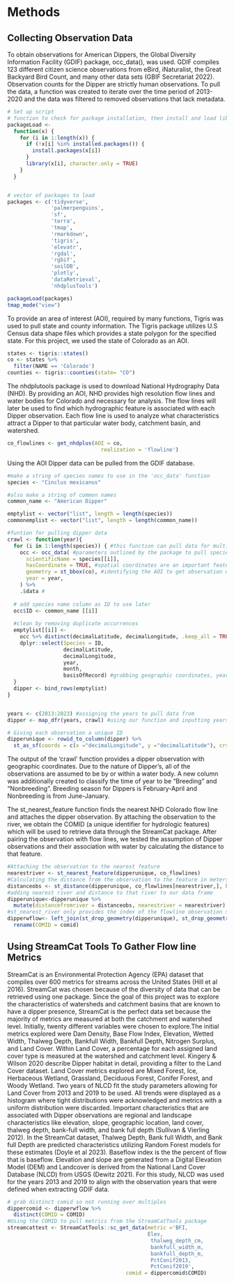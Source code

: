 # Methods

## Collecting Observation Data

To obtain observations for American Dippers, the Global Diversity Information Facility (GDIF) package, occ_data(), was used. GDIF compiles 123 different citizen science observations from eBird, iNaturalist, the Great Backyard Bird Count, and many other data sets (GBIF Secretariat 2022). Observation counts for the Dipper are strictly human observations. To pull the data, a function was created to iterate over the time period of 2013-2020 and the data was filtered to removed observations that lack metadata.

```r
# Set up script
# function to check for package installation, then install and load libraries
packageLoad <-
  function(x) {
    for (i in 1:length(x)) {
      if (!x[i] %in% installed.packages()) {
        install.packages(x[i])
      }
      library(x[i], character.only = TRUE)
    }
  }


# vector of packages to load
packages <- c('tidyverse',
              'palmerpenguins',
              'sf',
              'terra',
              'tmap',
              'rmarkdown',
              'tigris',
              'elevatr',
              'rgdal',
              'rgbif',
              'soilDB',
              'plotly',
              'dataRetrieval',
              'nhdplusTools')

packageLoad(packages)
tmap_mode("view")

```

To provide an area of interest (AOI), required by many functions, Tigris was used to pull state and county information. The Tigris package utilizes U.S Census data shape files which provides a state polygon for the specified state. For this project, we used the state of Colorado as an AOI.

```r
states <- tigris::states()
co <- states %>% 
  filter(NAME == 'Colorado')
counties <- tigris::counties(state= "CO")
```

The nhdplutools package is used to download National Hydrography Data (NHD). By providing an AOI, NHD provides high resolution flow lines and water bodies for Colorado and necessary for analysis. The flow lines will later be used to find which hydrographic feature is associated with each Dipper observation. Each flow line is used to analyze what characteristics attract a Dipper to that particular water body, catchment basin, and watershed.

```r
co_flowlines <- get_nhdplus(AOI = co,
                              realization = 'flowline')
```

Using the AOI Dipper data can be pulled from the GDIF database.

```r
#make a string of species names to use in the 'occ_data' function
species <- "Cinclus mexicanus" 

#also make a string of common names
common_name <- "American Dipper"
```

```r
emptylist <- vector("list", length = length(species))
commonemplist <- vector("list", length = length(common_name))
```

```r
#funtion for pulling dipper data
crawl <- function(year){
  for (i in 1:length(species)) { #this function can pull data for multiple species 
    occ <- occ_data( #parameters outlined by the package to pull species specific data
      scientificName = species[[i]],
      hasCoordinate = TRUE, #spatial coordinates are an important feature for the observations
      geometry = st_bbox(co), #identifying the AOI to get observation within colorado
      year = year,
    ) %>%
    .$data # 
  
  # add species name column as ID to use later
  occ$ID <- common_name [[i]]
  
  #clean by removing duplicate occurrences
  emptylist[[i]] <-
    occ %>% distinct(decimalLatitude, decimalLongitude, .keep_all = TRUE) %>%
    dplyr::select(Species = ID,
                  decimalLatitude,
                  decimalLongitude,
                  year,
                  month,
                  basisOfRecord) #grabbing geographic coordinates, year, month, and the type of record. For this data set, all are "Human Observations" 
  }
  dipper <- bind_rows(emptylist)
}


years <- c(2013:2023) #assigning the years to pull data from 
dipper <- map_dfr(years, crawl) #using our function and inputting years to pull dipper data

# Giving each observation a unique ID 
dipperunique <- rowid_to_column(dipper) %>% 
  st_as_sf(coords = c(x ="decimalLongitude", y ="decimalLatitude"), crs = 4269)
```

The output of the 'crawl' function provides a dipper observation with geographic coordinates. Due to the nature of Dipper's, all of the observations are assumed to be by or within a water body. A new column was additionally created to classify the time of year to be "Breeding" and "Nonbreeding". Breeding season for Dippers is February-April and Nonbreeding is from June-January.

The st_nearest_feature function finds the nearest NHD Colorado flow line and attaches the dipper observation. By attaching the observation to the river, we obtain the COMID (a unique identifier for hydrologic features) which will be used to retrieve data through the StreamCat package. After pairing the observation with flow lines, we tested the assumption of Dipper observations and their association with water by calculating the distance to that feature.

```r
#Attaching the observation to the nearest feature
nearestriver <- st_nearest_feature(dipperunique, co_flowlines)
#Calculating the distance from the observation to the feature in meters 
distanceobs <- st_distance(dipperunique, co_flowlines[nearestriver,], by_element = T)
#adding nearest river and distance to that river to our data frame
dipperunique<-dipperunique %>% 
  mutate(distancefromriver = distanceobs, nearestriver = nearestriver)
#st_nearest_river only provides the index of the flowline observation so we have to match the index of the row id with the flowline
dipperwflow<- left_join(st_drop_geometry(dipperunique), st_drop_geometry(co_flowlines), by='nearestriver') %>%
  rename(COMID = comid)

```

## Using StreamCat Tools To Gather Flow line Metrics

StreamCat is an Environmental Protection Agency (EPA) dataset that compiles over 600 metrics for streams across the United States (Hill et al 2016). StreamCat was chosen because of the diversity of data that can be retrieved using one package. Since the goal of this project was to explore the characteristics of watersheds and catchment basins that are known to have a dipper presence, StreamCat is the perfect data set because the majority of metrics are measured at both the catchment and watershed level. Initially, twenty different variables were chosen to explore.The initial metrics explored were Dam Density, Base Flow Index, Elevation, Wetted Width, Thalweg Depth, Bankfull Width, Bankfull Depth, Nitrogen Surplus, and Land Cover. Within Land Cover, a percentage for each assigned land cover type is measured at the watershed and catchment level. Kingery & Wilson 2020 describe Dipper habitat in detail, providing a filter to the Land Cover dataset. Land Cover metrics explored are Mixed Forest, Ice, Herbaceous Wetland, Grassland, Deciduous Forest, Conifer Forest, and Woody Wetland. Two years of NLCD fit the study parameters allowing for Land Cover from 2013 and 2019 to be used. All trends were displayed as a histogram where tight distributions were acknowledged and metrics with a uniform distribution were discarded. Important characteristics that are associated with Dipper observations are regional and landscape characteristics like elevation, slope, geographic location, land cover, thalweg depth, bank-full width, and bank full depth (Sullivan & Vierling 2012). In the StreamCat dataset, Thalweg Depth, Bank full Width, and Bank full Depth are predicted characteristics utilizing Random Forest models for these estimates (Doyle et al 2023). Baseflow index is the the percent of flow that is baseflow. Elevation and slope are generated from a Digital Elevation Model (DEM) and Landcover is derived from the National Land Cover Database (NLCD) from USGS (Dewitz 2021). For this study, NLCD was used for the years 2013 and 2019 to align with the observation years that were defined when extracting GDIF data.

```r
# grab distinct comid so not running over multiples
dippercomid <- dipperwflow %>%
  distinct(COMID = COMID)
#Using the COMID to pull metrics from the StreamCatTools package
streamcattest <- StreamCatTools::sc_get_data(metric ='BFI,
                                             Elev,
                                              thalweg_depth_cm,
                                              bankfull_width_m,
                                              bankfull_depth_m,
                                              PctConif2013,
                                              PctConif2019',
                                      comid = dippercomid$COMID)

```

